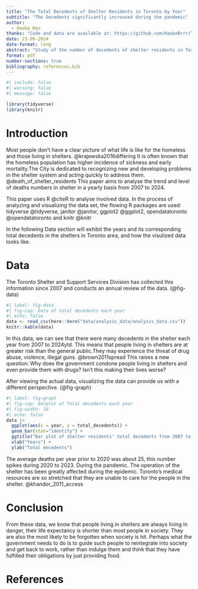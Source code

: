 ```yaml
---
title: "The Total Decedents of Shelter Residents in Toronto by Year"
subtitle: "The Decedents significantly increased during the pandemic"
author: 
  - Haobo Ren
thanks: "Code and data are available at: https://github.com/HaoboRrrr/The_total_decedents_of_shelter_residents_in_Toronto"
date: 23-09-2024
date-format: long
abstract: "Study of the number of decedents of shelter residents in Toronto by year."
format: pdf
number-sections: true
bibliography: references.bib
---
```


```r
#| include: false
#| warning: false
#| message: false

library(tidyverse)
library(knitr)
```


# Introduction
Most people don't have a clear picture of what life is like for the homeless and those living in shelters. @krajewska2016differing It is often known that the homeless population has higher incidence of sickness and early mortality.The City is dedicated to recognizing new and developing problems in the shelter system and acting quickly to address them. @death_of_shelter_residents This paper aims to analyse 
the trend and level of deaths numbers in shelter in a yearly basis from 2007 to 2024. \newline

This paper uses R @citeR to analyse involved data. In the process of analyzing and visualizing the data set, the flowing R packages are used: tidyverse @tidyverse, janitor @janitor, ggplot2 @ggplot2, opendatatoronto @opendatatoronto and knitr @knitr\newline

In the following Data section will exhibit the years and its corresponding total decedents in the shelters in Toronto area, and how the visulized data looks like. \newline

# Data {#sec-data}
The Toronto Shelter and Support Services Division has collected this information since 2007 and conducts an annual review of the data. (@fig-data)

```r
#| label: fig-data
#| fig-cap: Data of total decedents each year
#| echo: false
data <- read_csv(here::here("data/analysis_data/analysis_data.csv"))
knitr::kable(data)
```

In this data, we can see that there were many decedents in the shelter each year from 2007 to 2024ytd. This means that people living in shelters are at greater risk than the general public.They may experience the threat of drug abuse, violence, illegal guns. @brown2011spread This raises a new question: Why does the government condone people living in shelters and even provide them with drugs? Isn't this making their lives worse? \newline

After viewing the actual data, visualizing the data can provide us with a different perspective. (@fig-graph)
```r
#| label: fig-graph
#| fig-cap: Barplot of Total decedents each year
#| fig-width: 10
#| echo: false
data |> 
  ggplot(aes(x = year, y = total_decedents)) +
  geom_bar(stat="identity") +
  ggtitle("Bar plot of shelter residents' total decedents from 2007 to 2024 by year") +
  xlab("Years") +
  ylab("Total decedents")

```
The average deaths per year prior to 2020 was about 25, this number spikes during 2020 to 2023. During the pandemic. The operation of the shelter has been greatly affected during the epidemic. Toronto's medical resources are so stretched that they are unable to care for the people in the shelter. @khandor_2011_access


# Conclusion
From these data, we know that people living in shelters are always living in danger, their life expectancy is shorter than most people in society. They are also the most likely to be forgotten when society is hit. Perhaps what the government needs to do is to guide such people to reintegrate into society and get back to work, rather than indulge them and think that they have fulfilled their obligations by just providing food.






\newpage


# References


